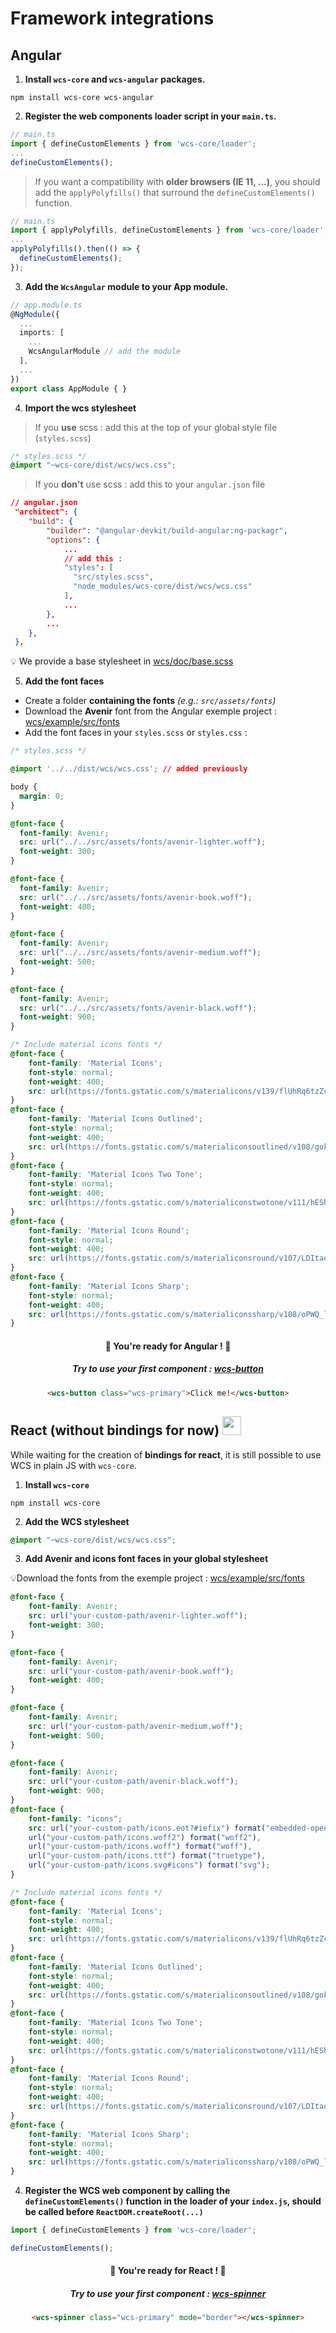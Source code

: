 
<Meta title="Documentation/Framework integrations"/>

# Framework integrations

## Angular

1. **Install `wcs-core` and `wcs-angular` packages.**

```
npm install wcs-core wcs-angular
```

2. **Register the web components loader script in your `main.ts`.**

```typescript
// main.ts
import { defineCustomElements } from 'wcs-core/loader';
...
defineCustomElements();
```

> If you want a compatibility with **older browsers (IE 11, ...)**,
> you should add the `applyPolyfills()` that surround the
`defineCustomElements()` function.
```typescript
// main.ts
import { applyPolyfills, defineCustomElements } from 'wcs-core/loader';
...
applyPolyfills().then(() => {
  defineCustomElements();
});
```

3. **Add the `WcsAngular` module to your App module.**

```typescript
// app.module.ts
@NgModule({
  ...
  imports: [
    ...
    WcsAngularModule // add the module
  ],
  ...
})
export class AppModule { }
```

4. **Import the wcs stylesheet**

> If you **use** scss : add this at the top of your global style file (`styles.scss`)
```css
/* styles.scss */
@import "~wcs-core/dist/wcs/wcs.css";
```

> If you **don't** use scss : add this to your `angular.json` file
```json
// angular.json
 "architect": {
    "build": {
        "builder": "@angular-devkit/build-angular:ng-packagr",
        "options": {
            ...
            // add this :
            "styles": [
              "src/styles.scss",
              "node_modules/wcs-core/dist/wcs/wcs.css"
            ],
            ...
        },
        ...
    },
 },
```

💡 We provide a base stylesheet in [wcs/doc/base.scss](https://gitlab.com/SNCF/wcs/-/blob/master/doc/base.scss)

5. **Add the font faces**

* Create a folder **containing the fonts** _(e.g.: `src/assets/fonts`)_
* Download the **Avenir** font from the Angular exemple project : [wcs/example/src/fonts](https://gitlab.com/SNCF/wcs/-/tree/master/example/src/assets/fonts)
* Add the font faces in your `styles.scss` or `styles.css` :

```css
/* styles.scss */

@import '../../dist/wcs/wcs.css'; // added previously

body {
  margin: 0;
}

@font-face {
  font-family: Avenir;
  src: url("../../src/assets/fonts/avenir-lighter.woff");
  font-weight: 300;
}

@font-face {
  font-family: Avenir;
  src: url("../../src/assets/fonts/avenir-book.woff");
  font-weight: 400;
}

@font-face {
  font-family: Avenir;
  src: url("../../src/assets/fonts/avenir-medium.woff");
  font-weight: 500;
}

@font-face {
  font-family: Avenir;
  src: url("../../src/assets/fonts/avenir-black.woff");
  font-weight: 900;
}

/* Include material icons fonts */
@font-face {
    font-family: 'Material Icons';
    font-style: normal;
    font-weight: 400;
    src: url(https://fonts.gstatic.com/s/materialicons/v139/flUhRq6tzZclQEJ-Vdg-IuiaDsNc.woff2) format('woff2');
}
@font-face {
    font-family: 'Material Icons Outlined';
    font-style: normal;
    font-weight: 400;
    src: url(https://fonts.gstatic.com/s/materialiconsoutlined/v108/gok-H7zzDkdnRel8-DQ6KAXJ69wP1tGnf4ZGhUce.woff2) format('woff2');
}
@font-face {
    font-family: 'Material Icons Two Tone';
    font-style: normal;
    font-weight: 400;
    src: url(https://fonts.gstatic.com/s/materialiconstwotone/v111/hESh6WRmNCxEqUmNyh3JDeGxjVVyMg4tHGctNCu0.woff2) format('woff2');
}
@font-face {
    font-family: 'Material Icons Round';
    font-style: normal;
    font-weight: 400;
    src: url(https://fonts.gstatic.com/s/materialiconsround/v107/LDItaoyNOAY6Uewc665JcIzCKsKc_M9flwmP.woff2) format('woff2');
}
@font-face {
    font-family: 'Material Icons Sharp';
    font-style: normal;
    font-weight: 400;
    src: url(https://fonts.gstatic.com/s/materialiconssharp/v108/oPWQ_lt5nv4pWNJpghLP75WiFR4kLh3kvmvR.woff2) format('woff2');
}
```
<center>

#### 🎉 You're ready for Angular ! 🎉
##### Try to use your first component : [wcs-button](./?path=/story/components-button--default)
```html
<wcs-button class="wcs-primary">Click me!</wcs-button>
```

</center>

## React (without bindings for now) <img width="30" src="https://upload.wikimedia.org/wikipedia/commons/thumb/a/a7/React-icon.svg/2300px-React-icon.svg.png"></img>

While waiting for the creation of **bindings for react**, it is still possible to use WCS in plain JS with `wcs-core`.

1. **Install `wcs-core`**
```
npm install wcs-core
```

2. **Add the WCS stylesheet**
```css
@import "~wcs-core/dist/wcs/wcs.css";
```


3. **Add Avenir and icons font faces in your global stylesheet**

💡Download the fonts from the exemple project : [wcs/example/src/fonts](https://gitlab.com/SNCF/wcs/-/tree/master/example/src/assets/fonts)
```css
@font-face {
    font-family: Avenir;
    src: url("your-custom-path/avenir-lighter.woff");
    font-weight: 300;
}

@font-face {
    font-family: Avenir;
    src: url("your-custom-path/avenir-book.woff");
    font-weight: 400;
}

@font-face {
    font-family: Avenir;
    src: url("your-custom-path/avenir-medium.woff");
    font-weight: 500;
}

@font-face {
    font-family: Avenir;
    src: url("your-custom-path/avenir-black.woff");
    font-weight: 900;
}
@font-face {
    font-family: "icons";
    src: url("your-custom-path/icons.eot?#iefix") format("embedded-opentype"),
    url("your-custom-path/icons.woff2") format("woff2"),
    url("your-custom-path/icons.woff") format("woff"),
    url("your-custom-path/icons.ttf") format("truetype"),
    url("your-custom-path/icons.svg#icons") format("svg");
}

/* Include material icons fonts */
@font-face {
    font-family: 'Material Icons';
    font-style: normal;
    font-weight: 400;
    src: url(https://fonts.gstatic.com/s/materialicons/v139/flUhRq6tzZclQEJ-Vdg-IuiaDsNc.woff2) format('woff2');
}
@font-face {
    font-family: 'Material Icons Outlined';
    font-style: normal;
    font-weight: 400;
    src: url(https://fonts.gstatic.com/s/materialiconsoutlined/v108/gok-H7zzDkdnRel8-DQ6KAXJ69wP1tGnf4ZGhUce.woff2) format('woff2');
}
@font-face {
    font-family: 'Material Icons Two Tone';
    font-style: normal;
    font-weight: 400;
    src: url(https://fonts.gstatic.com/s/materialiconstwotone/v111/hESh6WRmNCxEqUmNyh3JDeGxjVVyMg4tHGctNCu0.woff2) format('woff2');
}
@font-face {
    font-family: 'Material Icons Round';
    font-style: normal;
    font-weight: 400;
    src: url(https://fonts.gstatic.com/s/materialiconsround/v107/LDItaoyNOAY6Uewc665JcIzCKsKc_M9flwmP.woff2) format('woff2');
}
@font-face {
    font-family: 'Material Icons Sharp';
    font-style: normal;
    font-weight: 400;
    src: url(https://fonts.gstatic.com/s/materialiconssharp/v108/oPWQ_lt5nv4pWNJpghLP75WiFR4kLh3kvmvR.woff2) format('woff2');
}
```

4. **Register the WCS web component by calling the `defineCustomElements()` function in the loader of your `index.js`, should be called before `ReactDOM.createRoot(...)`**
```js
import { defineCustomElements } from 'wcs-core/loader';

defineCustomElements();
```

<center>

#### 🎉 You're ready for React ! 🎉
##### Try to use your first component : [wcs-spinner](./?path=/story/components-spinner--default)
```html
<wcs-spinner class="wcs-primary" mode="border"></wcs-spinner>
```

</center>
